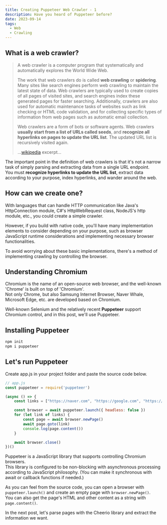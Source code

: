 ```yaml
---
title: Creating Puppeteer Web Crawler - 1
description: Have you heard of Puppeteer before?
date: 2023-09-14
tags:
  - Web
  - Crawling
---
```


## What is a web crawler?
> A web crawler is a computer program that systematically and automatically explores the World Wide Web.  
>
> The work that web crawlers do is called **web crawling** or **spidering**. Many sites like search engines perform web crawling to maintain the latest state of data. Web crawlers are typically used to create copies of all pages of visited sites, and search engines index these generated pages for faster searching. Additionally, crawlers are also used for automatic maintenance tasks of websites such as link checking or HTML code validation, and for collecting specific types of information from web pages such as automatic email collection.  
>
> Web crawlers are a form of bots or software agents. Web crawlers **usually start from a list of URLs called seeds**, and **recognize all hyperlinks on pages to update the URL list**. The updated URL list is recursively visited again.  
>
> ...[wikipedia](https://ko.wikipedia.org/wiki/%EC%9B%B9_%ED%81%AC%EB%A1%A4%EB%9F%AC) excerpt...

The important point in the definition of web crawlers is that it's not a narrow task of simply parsing and extracting data from a single URL endpoint.  
You must **recognize hyperlinks to update the URL list**, extract data according to your purpose, index hyperlinks, and wander around the web.  

## How can we create one?
With languages that can handle HTTP communication like Java's HttpConnection module, C#'s HttpWebRequest class, NodeJS's http module, etc., you could create a simple crawler.  

However, if you build with native code, you'll have many implementation elements to consider depending on your purpose, such as browser JavaScript runtime considerations and implementing necessary browser functionalities.  

To avoid worrying about these basic implementations, there's a method of implementing crawling by controlling the browser.  

## Understanding Chromium
Chromium is the name of an open-source web browser, and the well-known 'Chrome' is built on top of 'Chromium'.  
Not only Chrome, but also Samsung Internet Browser, Naver Whale, Microsoft Edge, etc. are developed based on Chromium.  

Well-known Selenium and the relatively recent **Puppeteer** support Chromium control, and in this post, we'll use Puppeteer.  

## Installing Puppeteer
``` sh showLineNumbers
npm init
npm i puppeteer
```

## Let's run Puppeteer
Create app.js in your project folder and paste the source code below.  
``` javascript showLineNumbers
// app.js
const puppeteer = require('puppeteer')

(async () => {
    const links = ["https://naver.com", "https://google.com", "https://daum.net"]

    const browser = await puppeteer.launch({ headless: false })
    for (let link of links) {
        const page = await browser.newPage()
        await page.goto(link)
        console.log(page.content())
    }

    await browser.close()
})()
```

Puppeteer is a JavaScript library that supports controlling Chromium browsers.  
This library is configured to be non-blocking with asynchronous processing according to JavaScript philosophy. (You can make it synchronous with await or callback functions if needed.)  

As you can feel from the source code, you can open a browser with `puppeteer.launch()` and create an empty page with `browser.newPage()`.  
You can also get the page's HTML and other content as a string with `page.content()`.  

In the next post, let's parse pages with the Cheerio library and extract the information we want.
